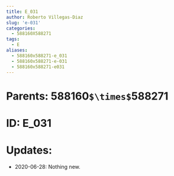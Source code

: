 ```yaml
---
title: E_031
author: Roberto Villegas-Diaz
slug: 'e-031'
categories:
  - 588160X588271
tags:
  - E
aliases:
  - 588160x588271-e_031
  - 588160x588271-e-031
  - 588160x588271-e031
---
```


# **Parents**: 588160`$\times$`588271
# **ID**: E_031
# **Updates**: 
 - 2020-06-28: Nothing new.
